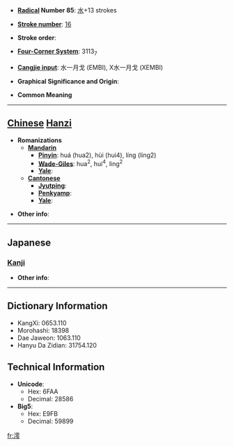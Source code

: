 * '''[[Wiktionary:Chinese radical index| Radical]] Number 85''': [[Wiktionary:Chinese radical index 水|水]]+13 strokes

* '''[[Wiktionary:Chinese total strokes index|Stroke number]]''': [[Wiktionary:Chinese total strokes index 16|16]]

* '''Stroke order''': 

* '''[[Wiktionary:Chinese four corner index|Four-Corner System]]''': 3113<sub>7</sub>

* '''[[Wiktionary:Chinese Cangjie index|Cangjie input]]''': 水一月戈 (EMBI), X水一月戈 (XEMBI)

* '''Graphical Significance and Origin''': 

* '''Common Meaning'''

----

== [[Chinese]] [[Hanzi]] ==

* '''Romanizations'''
** '''[[Mandarin]]'''
*** '''[[Pinyin]]''': huá (hua2), hùi (hui4), líng (ling2)
*** '''[[Wade-Giles]]''': hua<sup>2</sup>, hui<sup>4</sup>, ling<sup>2</sup>
*** '''[[Yale]]''': 
** '''[[Cantonese]]'''
*** '''[[Jyutping]]''':
*** '''[[Penkyamp]]''': 
*** '''[[Yale]]''': 

* '''Other info''': 

----

==Japanese==
===[[Kanji]]===
{{kanji|on readings=[[れい]] (rei)
|kun readings=[[みお]] (mio)
}}

* '''Other info''':  

----

== Dictionary Information ==

* KangXi: 0653.110
* Morohashi: 18398
* Dae Jaweon: 1063.110
* Hanyu Da Zidian: 31754.120

== Technical Information ==

* '''Unicode''':
** Hex: 6FAA
** Decimal: 28586
* '''Big5''':
** Hex: E9FB
** Decimal: 59899

[[fr:澪]]